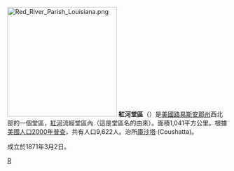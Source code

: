 {{Otheruses|紅河 (消歧義)|subject=美國路易斯安那州的一個縣|other=同名的地名}}
[[File:Red_River_Parish_Louisiana.png|250px]]
'''紅河堂區'''（{{lang-en|Red River Parish}}）是[[美國|美國]][[路易斯安那州|路易斯安那州]]西北部的一個堂區，[[雷德河_(密西西比河)|紅河]]流經堂區內（這是堂區名的由來）。面積1,041平方公里。根據[[美國人口2000年普查|美國人口2000年普查]]，共有人口9,622人。治所[[庫沙塔|庫沙塔]] (Coushatta)。

成立於1871年3月2日。

{{路易斯安那州}}
{{Louisiana-stub}}

[[Category:路易斯安那州行政區劃|R]]